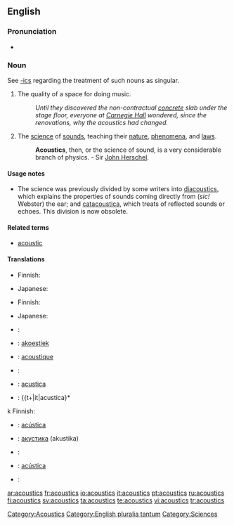 ==English==

===Pronunciation===
*{{audio|en-us-acoustics.ogg|Audio (US)}}

===Noun===
{{en-noun|-}}
See [[-ics]] regarding the treatment of such nouns as singular.

# The quality of a space for doing music.
#:''Until they discovered the non-contractual [[concrete]] slab under the stage floor, everyone at [[Carnegie Hall]] wondered, since the renovations, why the acoustics had changed.''
# {{physics}} The [[science]] of [[sound]]s, teaching their [[nature]], [[phenomena]], and [[laws]].
#:'''Acoustics''', then, or the science of sound, is a very considerable branch of physics. - Sir [[John Herschel]].

====Usage notes====
*The science was previously divided by some writers into [[diacoustics]], which explains the properties of sounds coming directly from (''sic!'' Webster) the ear; and [[catacoustica]], which treats of reflected sounds or echoes.  This division is now obsolete.

====Related terms====
*[[acoustic]]

====Translations====
{{trans-top|a quality of a space for doing music}}
* Finnish: {{t+|fi|akustiikka}}
{{trans-mid}}
* Japanese: {{t|ja|sc=Jpan|音響|tr=onkyō}}
{{trans-bottom}}

{{trans-top|physics: a science of sounds}}
* Finnish: {{t+|fi|akustiikka}}
{{trans-mid}}
* Japanese: {{t|ja|sc=Jpan|音響学|tr=onkyōgaku}}
{{trans-bottom}}

{{ttbc-top}}
<!--Remove this section once all of the translations below have been moved into the tables above.-->
* {{ttbc|Croatian}}: {{t+|hr|akustika|f}}
* {{ttbc|Dutch}}: [[akoestiek]] {{m}}
* {{ttbc|French}}: [[acoustique]]
* {{ttbc|German}}: {{t-|de|Akustik|f}}
* {{ttbc|Interlingua}}: [[acustica]]
* {{ttbc|Italian}}: {{t+|it|acustica}* 
k  Finnish: {{t+|fi|akustiikka}}

* {{ttbc|Portuguese}}: [[acústica]] {{f}}
* {{ttbc|Russian}}: [[акустика]] (akustika) {{f}}
* {{ttbc|Slovene}}: {{t+|sl|akustika|f}}
* {{ttbc|Spanish}}: [[acústica]] {{f}}
* {{ttbc|Swedish}}: {{t+|sv|akustik|c}}
{{trans-bottom}}

[[Category:Acoustics]]
[[Category:English pluralia tantum]]
[[Category:Sciences]]

[[ar:acoustics]]
[[fr:acoustics]]
[[io:acoustics]]
[[it:acoustics]]
[[pt:acoustics]]
[[ru:acoustics]]
[[fi:acoustics]]
[[sv:acoustics]]
[[ta:acoustics]]
[[te:acoustics]]
[[vi:acoustics]]
[[tr:acoustics]]